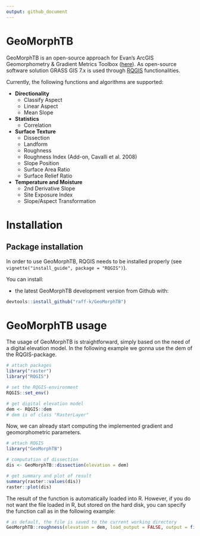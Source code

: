 ```yaml
---
output: github_document
---
```


<!-- README.md is generated from README.Rmd. Please edit that file -->

# GeoMorphTB

GeoMorphTB is an open-source approach for Evan's ArcGIS Geomorphometry & Gradient Metrics Toolbox ([here](http://evansmurphy.wixsite.com/evansspatial/arcgis-gradient-metrics-toolbox)). As open-source software solution GRASS GIS 7.x is used through [RQGIS](https://github.com/jannes-m/RQGIS) functionalities.

Currently, the following functions and algorithms are supported:

* **Directionality**
    + Classify Aspect
    + Linear Aspect
    + Mean Slope
* **Statistics**
    + Correlation
* **Surface Texture**
    + Dissection
    + Landform
    + Roughness
    + Roughness Index (Add-on, Cavalli et al. 2008)
    + Slope Position
    + Surface Area Ratio
    + Surface Relief Ratio
* **Temperature and Moisture**
    + 2nd Derivative Slope
    + Site Exposure Index
    + Slope/Aspect Transformation


# Installation 

## Package installation
In order to use GeoMorphTB, RQGIS needs to be installed properly (see `vignette("install_guide", package = "RQGIS")`).

You can install:

- the latest GeoMorphTB development version from Github with:

```r
devtools::install_github("raff-k/GeoMorphTB")
```

# GeoMorphTB usage
The usage of GeoMorphTB is straightforward, simply based on the need of a digital elevation model. 
In the following example we gonna use the dem of the RQGIS-package.

```r
# attach packages
library("raster")
library("RQGIS")

# set the RQGIS-environment
RQGIS::set_env()

# get digital elevation model 
dem <- RQGIS::dem
# dem is of class "RasterLayer"
```

Now, we can already start computing the implemented gradient and geomorphometric parameters.

```r
# attach RQGIS
library("GeoMorphTB")

# computation of dissection
dis <- GeoMorphTB::dissection(elevation = dem)

# get summary and plot of result
summary(raster::values(dis))
raster::plot(dis)
```


The result of the function is automatically loaded into R.
However, if you do not want the file loaded in R, but stored on the hard disk, you can specify the function call as in the following example:


```r
# as default, the file is saved to the current working directory
GeoMorphTB::roughness(elevation = dem, load_output = FALSE, output = file.path(tempdir(), "roughness.tif"))
```
